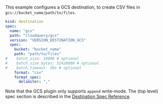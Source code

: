 This example configures a GCS destination, to create CSV files in `gcs://bucket_name/path/to/files`.

```yaml copy
kind: destination
spec:
  name: "gcs"
  path: "cloudquery/gcs"
  version: "VERSION_DESTINATION_GCS"
  spec:
    bucket: "bucket_name"
    path: "path/to/files"
#    batch_size: 10000 # optional
#    batch_size_bytes: 52428800 # optional
#    batch_timeout: 30s # optional
    format: "csv"
    format_spec:
      delimiter: ","
```

Note that the GCS plugin only supports `append` write-mode. The (top level) spec section is described in the [Destination Spec Reference](/docs/reference/destination-spec).
